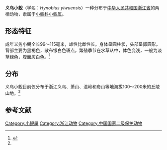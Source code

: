 {{Speciesbox
|image = 
|status = LC
|status_system = IUCN3.1
|status_ref =<ref name=iucn>{{IUCN|authors=IUCN SSC Amphibian Specialist Group|year=2020|id=59106|title=''Hynobius yiwuensis''|page =e.T59106A63858761|access-date=2021-04-14}}</ref>
|genus = Hynobius
|species = yiwuensis
|authority = [[蔡春抹|Cai]], 1985
|synonyms =
}}
'''义乌小鲵'''（学名：''Hynobius yiwuensis''）一种分布于[[中华人民共和国|中华人民共和国]][[浙江省|浙江省]]的两栖动物，隶属于[[小鲵科|小鲵科]][[小鲵属|小鲵属]]。
==形态特征==
成年义务小鲵全长99～115毫米，雄性比雌性长。身体呈圆柱状，头部呈卵圆形。背部主要为黑褐色，散布银白色斑点，繁殖季节在水草从中，体色变浅，一般为淡草绿色，腹面灰白色。<ref name="朱弼成">{{cite journal |author1=朱弼成 |coauthors=蔡波 |title=中国西游两栖动物-义乌小鲵 |journal=《大自然》 |date=2015 |pages=66-67 |url=https://www.ixueshu.com/document/1a0a1ff99ddccf8446971db2999d4a11318947a18e7f9386.html |accessdate=2021-04-14 |archive-date=2021-04-14 |archive-url=https://web.archive.org/web/20210414203629/https://www.ixueshu.com/document/1a0a1ff99ddccf8446971db2999d4a11318947a18e7f9386.html }}</ref>
==分布==
义乌小鲵目前仅分布于浙江义乌、萧山、温岭和舟山等地海拔100～200米的丘陵山地。<ref name="朱弼成"/>
==参考文献==
{{reflist}}
{{Taxonbar|from=Q2710803}}
[[Category:小鲵属|Category:小鲵属]]
[[Category:浙江动物|Category:浙江动物]]
[[Category:中国国家二级保护动物|Category:中国国家二级保护动物]]
